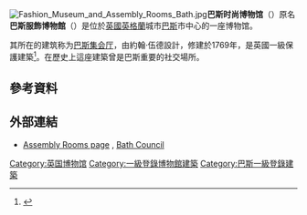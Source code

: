 [[File:Fashion_Museum_and_Assembly_Rooms_Bath.jpg|thumb]]'''巴斯时尚博物馆'''（{{lang-en|Fashion Museum}}）原名'''巴斯服飾博物館'''（{{lang-en|Museum of Costume}}）是位於[[英國|英國]][[英格蘭|英格蘭]]城市[[巴斯|巴斯]]市中心的一座博物馆。

其所在的建筑称为[[巴斯集会厅|巴斯集会厅]]，由約翰·伍德設計，修建於1769年，是英國一級保護建築<ref name=nhle>{{cite web | title=Assembly Rooms | work=National Heritage List for England | url=http://list.english-heritage.org.uk/resultsingle.aspx?uid=1394144 | publisher=English Heritage | accessdate=14 December 2013 | archive-url=https://web.archive.org/web/20131223020709/http://list.english-heritage.org.uk/resultsingle.aspx?uid=1394144 | archive-date=2013-12-23 | dead-url=yes }}</ref>。在歷史上這座建築曾是巴斯重要的社交場所。

==參考資料==
{{Reflist}}

==外部連結==
*[http://www.bathvenues.co.uk/assembly_rooms.aspx Assembly Rooms page] {{Wayback|url=http://www.bathvenues.co.uk/assembly_rooms.aspx |date=20150103173805 }}, [[Bath,_Somerset|Bath Council]]

[[Category:英国博物馆|Category:英国博物馆]]
[[Category:一級登錄博物館建築|Category:一級登錄博物館建築]]
[[Category:巴斯一級登錄建築|Category:巴斯一級登錄建築]]